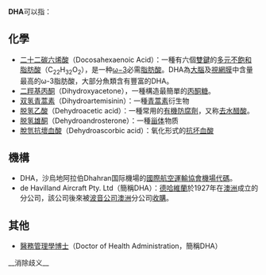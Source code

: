 '''DHA'''可以指：

== 化學 ==
* [[二十二碳六烯酸|二十二碳六烯酸]]（Docosahexaenoic Acid）：一種有六個[[雙鍵|雙鍵]]的[[多元不飽和脂肪酸|多元不飽和脂肪酸]]（C<sub>22</sub>H<sub>32</sub>O<sub>2</sub>），是一种[[Ω-3脂肪酸|ω−3]]必需[[脂肪酸|脂肪酸]]。DHA為[[大脑|大腦]]及[[視網膜|視網膜]]中含量最高的ω-3脂肪酸，大部分魚類含有豐富的DHA。
* [[二羥基丙酮|二羥基丙酮]]（Dihydroxyacetone），一種構造最簡單的[[丙糖|丙]][[酮糖|酮糖]]。
* [[双氢青蒿素|双氢青蒿素]]（Dihydroartemisinin）：一種[[青蒿素|青蒿素]]衍生物
* [[脱氢乙酸|脱氢乙酸]]（Dehydroacetic acid）：一種常用的[[有機|有機]][[防腐劑|防腐劑]]，又称[[去水醋酸|去水醋酸]]。
* [[脱氢雄酮|脱氢雄酮]]（Dehydroandrosterone）：一種[[甾体|甾体]]物质
* [[脫氫抗壞血酸|脫氫抗壞血酸]]（Dehydroascorbic acid）：氧化形式的[[抗坏血酸|抗坏血酸]]

== 機構 ==
* DHA，沙烏地阿拉伯Dhahran国际機場的[[國際航空運輸協會機場代碼|國際航空運輸協會機場代碼]]。
* de Havilland Aircraft Pty. Ltd（簡稱DHA）：[[德哈維蘭|德哈維蘭]]於1927年在[[澳洲|澳洲]]成立的分公司，該公司後來被[[波音公司|波音公司]][[澳洲|澳洲]]分公司[[收購|收購]]。

== 其他 ==
* [[醫務管理學博士|醫務管理學博士]]（Doctor of Health Administration，簡稱DHA）

{{disambig|Cat=三字拉丁字母缩写消歧义}}
__消除歧义__